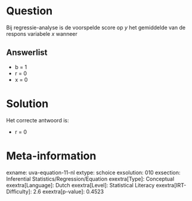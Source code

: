 Question
========

Bij regressie-analyse is de voorspelde score op *y* het gemiddelde van
de respons variabele *x* wanneer

Answerlist
----------

* b = 1
* r = 0
* x = 0

Solution
========

Het correcte antwoord is: 

* r = 0

Meta-information
================
exname: uva-equation-11-nl
extype: schoice
exsolution: 010
exsection: Inferential Statistics/Regression/Equation
exextra[Type]: Conceptual
exextra[Language]: Dutch
exextra[Level]: Statistical Literacy
exextra[IRT-Difficulty]: 2.6
exextra[p-value]: 0.4523
